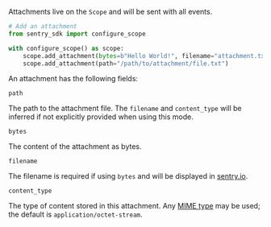 Attachments live on the `Scope` and will be sent with all events.

```python
# Add an attachment
from sentry_sdk import configure_scope

with configure_scope() as scope:
    scope.add_attachment(bytes=b"Hello World!", filename="attachment.txt")
    scope.add_attachment(path="/path/to/attachment/file.txt")
```

An attachment has the following fields:

`path`

The path to the attachment file. The `filename` and `content_type` will be inferred if not explicitly provided when using this mode.

`bytes`

The content of the attachment as bytes.

`filename`

The filename is required if using `bytes` and will be displayed in [sentry.io](https://sentry.io).

`content_type`

The type of content stored in this attachment. Any [MIME
type](https://www.iana.org/assignments/media-types/media-types.xhtml) may be
used; the default is `application/octet-stream`.
